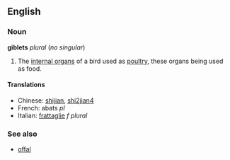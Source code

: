 ==English==
===Noun===
'''giblets''' ''plural'' (''no singular'')

#The [[internal organ]]s of a bird used as [[poultry]], these organs being used as food.

====Translations====
*Chinese: [[shijian]], [[shi2jian4]]
*French: abats ''pl''
*Italian: [[frattaglie]] ''f plural''

===See also===
*[[offal]]